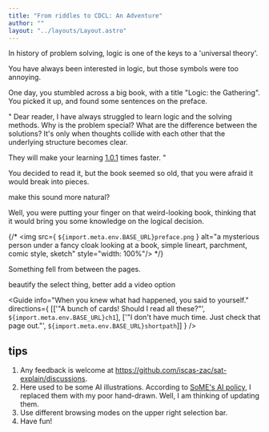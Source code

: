```yaml
---
title: "From riddles to CDCL: An Adventure"
author: ""
layout: "../layouts/Layout.astro"
---
```



In history of problem solving, logic is one of the keys to a 'universal theory'.

You have always been interested in logic, but those symbols were too annoying.

One day, you stumbled across a big book, with a title "Logic: the Gathering".
You picked it up, and found some sentences on the preface. 

"
Dear reader, I have always struggled to learn logic and the solving methods.
Why is the problem special? What are the difference between the solutions?
It's only when thoughts collide with each other that the underlying
structure becomes clear.

They will make your learning  <Highlighter target="version" title="Version"
description="I mean, this is a incomplete webpage, and I decided to add more after deadline.
">
<span id="version" style="text-decoration: underline;">1.0.1</span>
</Highlighter> times faster.
"

You decided to read it, but the book seemed so old, that you were afraid
it would break into pieces.

<TodoModal>
make this sound more natural?
</TodoModal>

Well, you were putting your finger on that weird-looking book,
thinking that it would bring you some knowledge on the logical decision.

{/* <img src={ `${import.meta.env.BASE_URL}preface.png` }
alt="a mysterious person under a fancy cloak looking at a book, 
simple lineart, parchment, comic style, sketch"
style="width: 100%"/> */}

Something fell from between the pages.

<TodoModal>
beautify the select thing, better add a video option
</TodoModal>


<Guide
info="When you knew what had happened, you said to yourself."
directions={ [['"A bunch of cards! Should I read all these?"', `${import.meta.env.BASE_URL}ch1`],
['"I don\'t have much time. Just check that page out."', `${import.meta.env.BASE_URL}shortpath`]] }
/>


## tips
1. Any feedback is welcome at https://github.com/iscas-zac/sat-explain/discussions.
2. Here used to be some AI illustrations. According to 
[SoME's AI policy](https://some.3b1b.co/content-policy#ai), I replaced them with
my poor hand-drawn. Well, I am thinking of updating them.
3. Use <Highlighter target="mode" description="oops, you found me?">
<span class="bare">different browsing modes</span> </Highlighter>
on the upper right selection bar.
4. Have fun!
